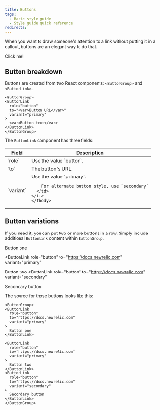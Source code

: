 ```yaml
---
title: Buttons
tags:
  - Basic style guide
  - Style guide quick reference
redirects:
---
```


When you want to draw someone's attention to a link without putting it in a callout, buttons are an elegant way to do that.

<ButtonGroup>
<ButtonLink
  role="button"
  to="https://one.newrelic.com/launcher/nr1-core.home?pane=eyJuZXJkbGV0SWQiOiJucjEtY29yZS5ob21lLXNjcmVlbiJ9&cards%5B0%5D=eyJuZXJkbGV0SWQiOiJucjEtaW5zdGFsbC1uZXdyZWxpYy5ucjEtaW5zdGFsbC1uZXdyZWxpYyIsImFjdGlvbkluZGV4IjoxfQ=="
  variant="primary"
>
  Click me!
</ButtonLink>
</ButtonGroup>

## Button breakdown

Buttons are created from two React components: `<ButtonGroup>` and `<ButtonLink>`.

```
<ButtonGroup>
<ButtonLink
  role="button"
  to="<var>Button URL</var>"
  variant="primary"
>
  <var>Button text</var>
</ButtonLink>
</ButtonGroup>
```

The `ButtonLink` component has three fields:

<table>
  <thead>
    <tr>
      <th style={{ width: "200px" }}>
        Field
      </th>
      <th>
        Description
      </th>
    </tr>
  </thead>
    <tbody>
    <tr>
      <td>
        `role`
      </td>
      <td>
        Use the value `button`.
      </td>
    </tr>
        <tr>
      <td>
        `to`
      </td>
      <td>
        The button's URL.
      </td>
    </tr>
        <tr>
      <td>
        `variant`
      </td>
      <td>
        Use the value `primary`.

        For alternate button style, use `secondary`
      </td>
    </tr>
    </tbody>
</table>

## Button variations

If you need it, you can put two or more buttons in a row. Simply include additional `ButtonLink` content within `ButtonGroup`.

<ButtonGroup>
<ButtonLink
  role="button"
  to="https://docs.newrelic.com"
  variant="primary"
>
  Button one
</ButtonLink>

<ButtonLink
  role="button"
  to="https://docs.newrelic.com"
  variant="primary"
>
  Button two
</ButtonLink>
<ButtonLink
  role="button"
  to="https://docs.newrelic.com"
  variant="secondary"
>
  Secondary button
</ButtonLink>
</ButtonGroup>

The source for those buttons looks like this:

```
<ButtonGroup>
<ButtonLink
  role="button"
  to="https://docs.newrelic.com"
  variant="primary"
>
  Button one
</ButtonLink>

<ButtonLink
  role="button"
  to="https://docs.newrelic.com"
  variant="primary"
>
  Button two
</ButtonLink>
<ButtonLink
  role="button"
  to="https://docs.newrelic.com"
  variant="secondary"
>
  Secondary button
</ButtonLink>
</ButtonGroup>
```
